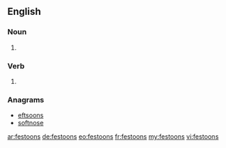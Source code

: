 ==English==

===Noun===
{{head|en|plural}}

# {{plural of|festoon|lang=en}}

===Verb===
{{head|en}}

# {{en-third-person singular of|festoon}}

===Anagrams===
* [[eftsoons#English|eftsoons]]
* [[softnose#English|softnose]]

[[ar:festoons]]
[[de:festoons]]
[[eo:festoons]]
[[fr:festoons]]
[[my:festoons]]
[[vi:festoons]]